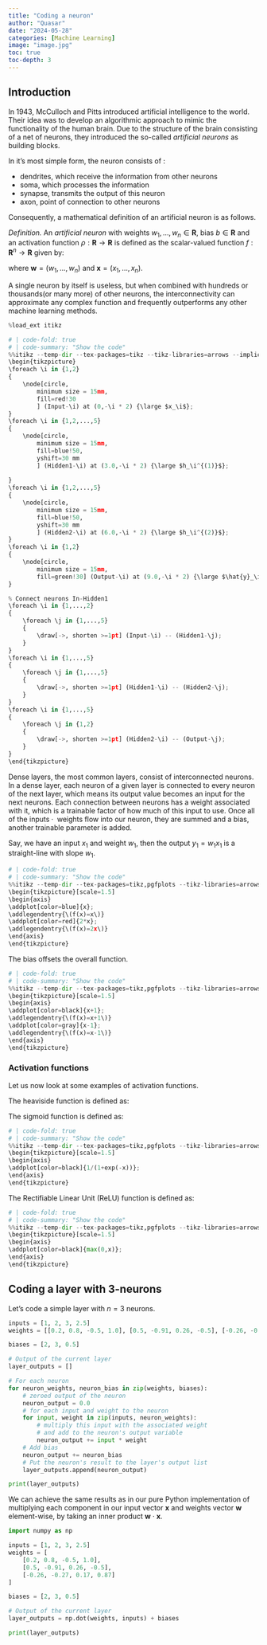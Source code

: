 ```yaml
---
title: "Coding a neuron"
author: "Quasar"
date: "2024-05-28"
categories: [Machine Learning]      
image: "image.jpg"
toc: true
toc-depth: 3
---
```


## Introduction

In 1943, McCulloch and Pitts introduced artificial intelligence to the world. Their idea was to develop an algorithmic approach to mimic the functionality of the human brain. Due to the structure of the brain consisting of a net of neurons, they introduced the so-called *artificial neurons* as building blocks.

 In it's most simple form, the neuron consists of :

- dendrites, which receive the information from other neurons
- soma, which processes the information
- synapse, transmits the output of this neuron
- axon, point of connection to other neurons

Consequently, a mathematical definition of an artificial neuron is as follows. 

*Definition.* An *artificial neuron* with weights $w_1,\ldots,w_n \in \mathbf{R}$, bias $b\in\mathbf{R}$ and an activation function $\rho:\mathbf{R} \to \mathbf{R}$ is defined as the scalar-valued function $f:\mathbf{R}^n \to \mathbf{R}$ given by:

\begin{align*}
f(x_1,\ldots,x_n) = \rho \left(\sum_{i=1}^{n}w_i x_i + b\right) = \rho(\mathbf{w}^T \mathbf{x}+b) \tag{1}
\end{align*}

where $\mathbf{w} = (w_1,\ldots,w_n)$ and $\mathbf{x}=(x_1,\ldots,x_n)$.

A single neuron by itself is useless, but when combined with hundreds or thousands(or many more) of other neurons, the interconnectivity can approximate any complex function and frequently outperforms any other machine learning methods.

```python
%load_ext itikz
```

```python
# | code-fold: true
# | code-summary: "Show the code"
%%itikz --temp-dir --tex-packages=tikz --tikz-libraries=arrows --implicit-standalone
\begin{tikzpicture}
\foreach \i in {1,2}
{
    \node[circle, 
        minimum size = 15mm,
        fill=red!30
        ] (Input-\i) at (0,-\i * 2) {\large $x_\i$};
}
\foreach \i in {1,2,...,5}
{
    \node[circle, 
        minimum size = 15mm,
        fill=blue!50,
        yshift=30 mm
        ] (Hidden1-\i) at (3.0,-\i * 2) {\large $h_\i^{(1)}$};
        
}
\foreach \i in {1,2,...,5}
{
    \node[circle, 
        minimum size = 15mm,
        fill=blue!50,
        yshift=30 mm
        ] (Hidden2-\i) at (6.0,-\i * 2) {\large $h_\i^{(2)}$};
}
\foreach \i in {1,2}
{
    \node[circle, 
        minimum size = 15mm,
        fill=green!30] (Output-\i) at (9.0,-\i * 2) {\large $\hat{y}_\i$};
}

% Connect neurons In-Hidden1
\foreach \i in {1,...,2}
{
    \foreach \j in {1,...,5}
    {
        \draw[->, shorten >=1pt] (Input-\i) -- (Hidden1-\j);   
    }
}
\foreach \i in {1,...,5}
{
    \foreach \j in {1,...,5}
    {
        \draw[->, shorten >=1pt] (Hidden1-\i) -- (Hidden2-\j);   
    }
}
\foreach \i in {1,...,5}
{
    \foreach \j in {1,2}
    {
        \draw[->, shorten >=1pt] (Hidden2-\i) -- (Output-\j);   
    }
}
\end{tikzpicture}
```

Dense layers, the most common layers, consist of interconnected neurons. In a dense layer, each neuron of a given layer is connected to every neuron of the next layer, which means its output value becomes an input for the next neurons. Each connection between neurons has a weight associated with it, which is a trainable factor of how much of this input to use. Once all of the $\text{inputs} \cdot \text{ weights}$ flow into our neuron, they are summed and a bias, another trainable parameter is added.

Say, we have an input $x_1$ and weight $w_1$, then the output $y_1 = w_1 x_1$ is a straight-line with slope $w_1$. 

```python
# | code-fold: true
# | code-summary: "Show the code"
%%itikz --temp-dir --tex-packages=tikz,pgfplots --tikz-libraries=arrows --implicit-standalone
\begin{tikzpicture}[scale=1.5]
\begin{axis}
\addplot[color=blue]{x};
\addlegendentry{\(f(x)=x\)}
\addplot[color=red]{2*x};
\addlegendentry{\(f(x)=2x\)}
\end{axis}
\end{tikzpicture}
```

The bias offsets the overall function. 

```python
# | code-fold: true
# | code-summary: "Show the code"
%%itikz --temp-dir --tex-packages=tikz,pgfplots --tikz-libraries=arrows --implicit-standalone
\begin{tikzpicture}[scale=1.5]
\begin{axis}
\addplot[color=black]{x+1};
\addlegendentry{\(f(x)=x+1\)}
\addplot[color=gray]{x-1};
\addlegendentry{\(f(x)=x-1\)}
\end{axis}
\end{tikzpicture}
```

### Activation functions

Let us now look at some examples of activation functions. 

The heaviside function is defined as:

\begin{align*}
\rho(x) &= 
\begin{cases}
1, & x > 0 \\
0, & x \leq 0
\end{cases}
\end{align*}

The sigmoid function is defined as:

\begin{align*}
\rho(x) &= \frac{1}{1+e^{-x}}
\end{align*}

```python
# | code-fold: true
# | code-summary: "Show the code"
%%itikz --temp-dir --tex-packages=tikz,pgfplots --tikz-libraries=arrows --implicit-standalone
\begin{tikzpicture}[scale=1.5]
\begin{axis}
\addplot[color=black]{1/(1+exp(-x))};
\end{axis}
\end{tikzpicture}
```

The Rectifiable Linear Unit (ReLU) function is defined as:

\begin{align*}
\rho(x) &= \max(0,x)
\end{align*}

```python
# | code-fold: true
# | code-summary: "Show the code"
%%itikz --temp-dir --tex-packages=tikz,pgfplots --tikz-libraries=arrows --implicit-standalone
\begin{tikzpicture}[scale=1.5]
\begin{axis}
\addplot[color=black]{max(0,x)};
\end{axis}
\end{tikzpicture}
```

## Coding a layer with 3-neurons

Let's code a simple layer with $n=3$ neurons.

```python
inputs = [1, 2, 3, 2.5]
weights = [[0.2, 0.8, -0.5, 1.0], [0.5, -0.91, 0.26, -0.5], [-0.26, -0.27, 0.17, 0.87]]

biases = [2, 3, 0.5]

# Output of the current layer
layer_outputs = []

# For each neuron
for neuron_weights, neuron_bias in zip(weights, biases):
    # zeroed output of the neuron
    neuron_output = 0.0
    # for each input and weight to the neuron
    for input, weight in zip(inputs, neuron_weights):
        # multiply this input with the associated weight
        # and add to the neuron's output variable
        neuron_output += input * weight
    # Add bias
    neuron_output += neuron_bias
    # Put the neuron's result to the layer's output list
    layer_outputs.append(neuron_output)

print(layer_outputs)
```

We can achieve the same results as in our pure Python implementation of multiplying each component in our input vector $\mathbf{x}$ and weights vector $\mathbf{w}$ element-wise, by taking an inner product $\mathbf{w} \cdot \mathbf{x}$. 

```python
import numpy as np

inputs = [1, 2, 3, 2.5]
weights = [
    [0.2, 0.8, -0.5, 1.0], 
    [0.5, -0.91, 0.26, -0.5], 
    [-0.26, -0.27, 0.17, 0.87]
]

biases = [2, 3, 0.5]

# Output of the current layer
layer_outputs = np.dot(weights, inputs) + biases

print(layer_outputs)
```

